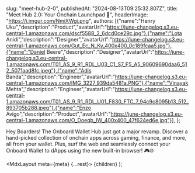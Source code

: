 

  slug: "meet-hub-2-0",
  publishedAt: "2024-08-13T09:25:32.807Z",
  title: "Meet Hub 2.0: Your Onchain Launchpad 🚀",
  headerImage: "https://i.imgur.com/NmiXWgi.png",
  authors: [{"name":"Henry Uku","description":"Product","avatarUrl":"https://june-changelog.s3.eu-central-1.amazonaws.com/dscf5588_2_6dcd0ce29c.jpg"},{"name":"Lota Anidi","description":"Designer","avatarUrl":"https://june-changelog.s3.eu-central-1.amazonaws.com/Gut_Ec_N_Ky_400x400_0c189fcaa5.jpg"},{"name":"Daniel Beere","description":"Designer","avatarUrl":"https://june-changelog.s3.eu-central-1.amazonaws.com/T01_AS_9_R1_RDL_U03_C1_S7_F5_A5_90609690daa6_512_5071aad8fc.jpeg"},{"name":"Adis Banda","description":"Engineer","avatarUrl":"https://june-changelog.s3.eu-central-1.amazonaws.com/IMG_3227_939da5481a.PNG"},{"name":"Vinayak Mehta","description":"Engineer","avatarUrl":"https://june-changelog.s3.eu-central-1.amazonaws.com/T01_AS_9_R1_RDL_U01_F830_FTC_7_94c9c8095b13_512_893705b288.jpeg"},{"name":"Enzo Avigo","description":"Product","avatarUrl":"https://june-changelog.s3.eu-central-1.amazonaws.com/O_Doeqb_IW_400x400_47f624ed6e.jpg"}],
};

Hey Boarders! The Onboard Wallet Hub just got a major revamp. Discover a hand-picked collection of onchain apps across gaming, finance, and more, all from your wallet. Plus, surf the web and seamlessly connect your Onboard Wallet to dApps using the new built-in browser! 🎮🌐

  <MdxLayout meta={meta} {...rest}>
    {children}
  </MdxLayout>
);
